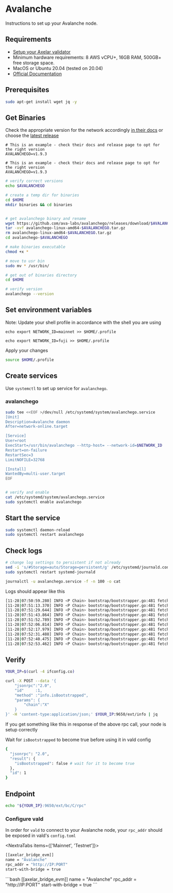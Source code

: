 # Avalanche



Instructions to set up your Avalanche node.

## Requirements

- [Setup your Axelar validator](/validator/setup)
- Minimum hardware requirements: 8 AWS vCPU+, 16GB RAM, 500GB+ free storage space.
- MacOS or Ubuntu 20.04 (tested on 20.04)
- [Official Documentation](https://docs.avax.network/build/tutorials/nodes-and-staking/run-avalanche-node)


## Prerequisites
```bash
sudo apt-get install wget jq -y
```



## Get Binaries

Check the appropriate version for the network accordingly [in their docs](https://docs.avax.network/build/tutorials/nodes-and-staking/run-avalanche-node) or choose the [latest release](https://github.com/ava-labs/avalanchego/releases)

<tabs>
<tab-item title="Mainnet">
 <pre><code># This is an example - check their docs and release page to opt for the right version
AVALANCHEGO=v1.9.3
</code></pre>

</tab-item>
<tab-item title="Testnet">
 <pre><code># This is an example - check their docs and release page to opt for the right version
AVALANCHEGO=v1.9.3</code></pre>

</tab-item>
</tabs>


```bash
# verify correct versions
echo $AVALANCHEGO

# create a temp dir for binaries
cd $HOME
mkdir binaries && cd binaries


# get avalanchego binary and rename
wget https://github.com/ava-labs/avalanchego/releases/download/$AVALANCHEGO/avalanchego-linux-amd64-$AVALANCHEGO.tar.gz
tar -xvf avalanchego-linux-amd64-$AVALANCHEGO.tar.gz
rm avalanchego-linux-amd64-$AVALANCHEGO.tar.gz
cd avalanchego-$AVALANCHEGO

# make binaries executable
chmod +x *

# move to usr bin
sudo mv * /usr/bin/

# get out of binaries directory
cd $HOME

# verify version
avalanchego --version
```

## Set environment variables

Note: Update your shell profile in accordance with the shell you are using

<tabs>
<tab-item title="Mainnet">
 <pre><code>echo export NETWORK_ID=mainnet >> $HOME/.profile</code></pre>

</tab-item>
<tab-item title="Testnet">
 <pre><code>echo export NETWORK_ID=fuji >> $HOME/.profile</code></pre>

</tab-item>
</tabs>

Apply your changes

```bash
source $HOME/.profile
```

## Create services

Use `systemctl` to set up service for `avalanchego`.

### avalanchego

```bash
sudo tee <<EOF >/dev/null /etc/systemd/system/avalanchego.service
[Unit]
Description=Avalanche daemon
After=network-online.target

[Service]
User=root
ExecStart=/usr/bin/avalanchego --http-host= --network-id=$NETWORK_ID
Restart=on-failure
RestartSec=3
LimitNOFILE=32768

[Install]
WantedBy=multi-user.target
EOF


# verify and enable
cat /etc/systemd/system/avalanchego.service
sudo systemctl enable avalanchego
```

## Start the service

```bash
sudo systemctl daemon-reload
sudo systemctl restart avalanchego
```

## Check logs

```bash
# change log settings to persistent if not already
sed -i 's/#Storage=auto/Storage=persistent/g' /etc/systemd/journald.conf
sudo systemctl restart systemd-journald

journalctl -u avalanchego.service -f -n 100 -o cat
```
Logs should appear like this
```bash
[11-28|07:50:59.280] INFO <P Chain> bootstrap/bootstrapper.go:481 fetching blocks {"numFetchedBlocks": 85000, "numTotalBlocks": 3241631, "eta": "1h52m8s"}
[11-28|07:51:13.370] INFO <P Chain> bootstrap/bootstrapper.go:481 fetching blocks {"numFetchedBlocks": 90000, "numTotalBlocks": 3241631, "eta": "1h53m58s"}
[11-28|07:51:29.644] INFO <P Chain> bootstrap/bootstrapper.go:481 fetching blocks {"numFetchedBlocks": 95000, "numTotalBlocks": 3241631, "eta": "1h56m46s"}
[11-28|07:51:43.864] INFO <P Chain> bootstrap/bootstrapper.go:481 fetching blocks {"numFetchedBlocks": 100000, "numTotalBlocks": 3241631, "eta": "1h58m12s"}
[11-28|07:51:52.789] INFO <P Chain> bootstrap/bootstrapper.go:481 fetching blocks {"numFetchedBlocks": 105000, "numTotalBlocks": 3241631, "eta": "1h56m50s"}
[11-28|07:52:06.814] INFO <P Chain> bootstrap/bootstrapper.go:481 fetching blocks {"numFetchedBlocks": 110000, "numTotalBlocks": 3241631, "eta": "1h58m0s"}
[11-28|07:52:17.979] INFO <P Chain> bootstrap/bootstrapper.go:481 fetching blocks {"numFetchedBlocks": 115000, "numTotalBlocks": 3241631, "eta": "1h57m45s"}
[11-28|07:52:31.488] INFO <P Chain> bootstrap/bootstrapper.go:481 fetching blocks {"numFetchedBlocks": 120000, "numTotalBlocks": 3241631, "eta": "1h58m31s"}
[11-28|07:52:40.475] INFO <P Chain> bootstrap/bootstrapper.go:481 fetching blocks {"numFetchedBlocks": 125000, "numTotalBlocks": 3241631, "eta": "1h57m20s"}
[11-28|07:52:53.462] INFO <P Chain> bootstrap/bootstrapper.go:481 fetching blocks {"numFetchedBlocks": 130000, "numTotalBlocks": 3241631, "eta": "1h57m49s"}
```

## Verify

```bash
YOUR_IP=$(curl -4 ifconfig.co)

curl -X POST --data '{
    "jsonrpc":"2.0",
    "id"     :1,
    "method" :"info.isBootstrapped",
    "params": {
        "chain":"X"
    }
}' -H 'content-type:application/json;' $YOUR_IP:9650/ext/info | jq
```

If you get something like this in response of the above rpc call, your node is setup correctly

Wait for `isBootstrapped` to become true before using it in vald config
```bash
{
  "jsonrpc": "2.0",
  "result": {
    "isBootstrapped": false # wait for it to become true
  },
  "id": 1
}
```

## Endpoint

```bash
echo "${YOUR_IP}:9650/ext/bc/C/rpc"
```

### Configure vald

In order for `vald` to connect to your Avalanche node, your `rpc_addr` should be exposed in
vald's `config.toml`


<NextraTabs items={['Mainnet', 'Testnet']}>
  <NextraTab>
  ```bash
  [[axelar_bridge_evm]]
  name = "Avalanche"
  rpc_addr = "http://IP:PORT"
  start-with-bridge = true
  ```
  </NextraTab>
  <NextraTab>
  ```bash
  [[axelar_bridge_evm]]
  name = "Avalanche"
  rpc_addr = "http://IP:PORT"
  start-with-bridge = true
  ```
  </NextraTab>
</NextraTabs>